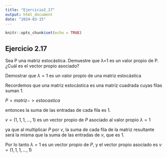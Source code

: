 ---
title: "Ejercicio2_17"
output: html_document
date: "2024-03-15"
---

```{r setup, include=FALSE}
knitr::opts_chunk$set(echo = TRUE)
```

## Ejercicio 2.17

Sea P una matriz estocástica. Demuestre que λ=1 es un valor propio de P. ¿Cuál es el vector propio asociado?

Demostrar que ${\lambda}=1$ es un valor propio de una matriz estocástica

Recordemos que una matriz estocástica es una matriz cuadrada cuyas filas suman 1.

$P=matriz->estocastica$

entonces la suma de las entradas de cada fila es 1.

$v=(1,1,1,...,1)$ es un vector propio de $P$ asociado al valor propio ${\lambda}=1$

ya que al multiplicar $P$ por $v$, la suma de cada fila de la matriz resultante será la misma que la suma de las entradas de $v$, que es 1.

Por lo tanto ${\lambda}=1$ es un vector propio de $P$, y el vector propio asociado es $v=(1,1,1,...,1)$
